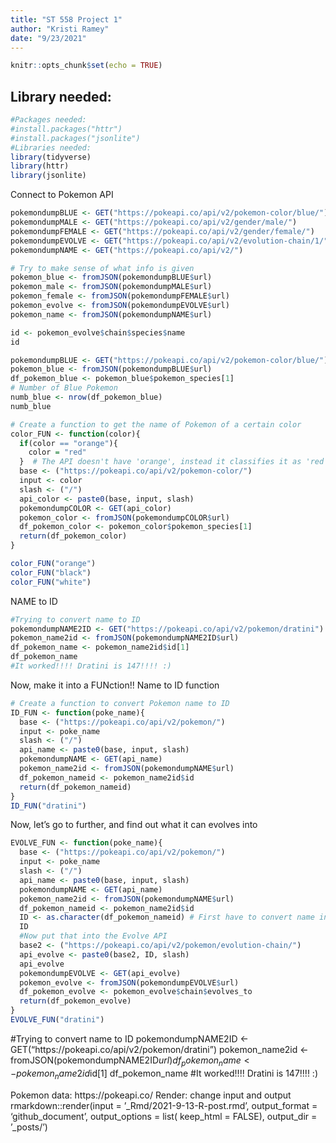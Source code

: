 ```yaml
---
title: "ST 558 Project 1"
author: "Kristi Ramey"
date: "9/23/2021"
---
```


```r
knitr::opts_chunk$set(echo = TRUE)
```
## Library needed:
```r

#Packages needed:
#install.packages("httr")
#install.packages("jsonlite")
#Libraries needed:
library(tidyverse)
library(httr)
library(jsonlite)
```
Connect to Pokemon API
```r
pokemondumpBLUE <- GET("https://pokeapi.co/api/v2/pokemon-color/blue/")
pokemondumpMALE <- GET("https://pokeapi.co/api/v2/gender/male/")
pokemondumpFEMALE <- GET("https://pokeapi.co/api/v2/gender/female/")
pokemondumpEVOLVE <- GET("https://pokeapi.co/api/v2/evolution-chain/1/")
pokemondumpNAME <- GET("https://pokeapi.co/api/v2/")

# Try to make sense of what info is given
pokemon_blue <- fromJSON(pokemondumpBLUE$url)
pokemon_male <- fromJSON(pokemondumpMALE$url)
pokemon_female <- fromJSON(pokemondumpFEMALE$url)
pokemon_evolve <- fromJSON(pokemondumpEVOLVE$url)
pokemon_name <- fromJSON(pokemondumpNAME$url)

id <- pokemon_evolve$chain$species$name
id

```
```r
pokemondumpBLUE <- GET("https://pokeapi.co/api/v2/pokemon-color/blue/")
pokemon_blue <- fromJSON(pokemondumpBLUE$url)
df_pokemon_blue <- pokemon_blue$pokemon_species[1]
# Number of Blue Pokemon
numb_blue <- nrow(df_pokemon_blue)
numb_blue
```
```r
# Create a function to get the name of Pokemon of a certain color
color_FUN <- function(color){  
  if(color == "orange"){
    color = "red"
  }  # The API doesn't have 'orange', instead it classifies it as 'red'
  base <- ("https://pokeapi.co/api/v2/pokemon-color/")
  input <- color 
  slash <- ("/")
  api_color <- paste0(base, input, slash)
  pokemondumpCOLOR <- GET(api_color)
  pokemon_color <- fromJSON(pokemondumpCOLOR$url)
  df_pokemon_color <- pokemon_color$pokemon_species[1]
  return(df_pokemon_color)
}

color_FUN("orange")
color_FUN("black")
color_FUN("white")
```

NAME to ID

```r
#Trying to convert name to ID
pokemondumpNAME2ID <- GET("https://pokeapi.co/api/v2/pokemon/dratini")
pokemon_name2id <- fromJSON(pokemondumpNAME2ID$url)
df_pokemon_name <- pokemon_name2id$id[1]
df_pokemon_name
#It worked!!!! Dratini is 147!!!! :)
```

Now, make it into a FUNction!!   Name to ID function

```r

# Create a function to convert Pokemon name to ID 
ID_FUN <- function(poke_name){  
  base <- ("https://pokeapi.co/api/v2/pokemon/")
  input <- poke_name
  slash <- ("/")
  api_name <- paste0(base, input, slash)
  pokemondumpNAME <- GET(api_name)
  pokemon_name2id <- fromJSON(pokemondumpNAME$url)
  df_pokemon_nameid <- pokemon_name2id$id
  return(df_pokemon_nameid)
}
ID_FUN("dratini")
```
Now, let's go to further, and find out what it can evolves into
```r

EVOLVE_FUN <- function(poke_name){  
  base <- ("https://pokeapi.co/api/v2/pokemon/")
  input <- poke_name
  slash <- ("/")
  api_name <- paste0(base, input, slash)
  pokemondumpNAME <- GET(api_name)
  pokemon_name2id <- fromJSON(pokemondumpNAME$url)
  df_pokemon_nameid <- pokemon_name2id$id  
  ID <- as.character(df_pokemon_nameid) # First have to convert name into ID
  ID
  #Now put that into the Evolve API
  base2 <- ("https://pokeapi.co/api/v2/pokemon/evolution-chain/")
  api_evolve <- paste0(base2, ID, slash)
  api_evolve
  pokemondumpEVOLVE <- GET(api_evolve)
  pokemon_evolve <- fromJSON(pokemondumpEVOLVE$url)
  df_pokemon_evolve <- pokemon_evolve$chain$evolves_to
  return(df_pokemon_evolve)
}
EVOLVE_FUN("dratini")
```
#Trying to convert name to ID
pokemondumpNAME2ID <- GET("https://pokeapi.co/api/v2/pokemon/dratini")
pokemon_name2id <- fromJSON(pokemondumpNAME2ID$url)
df_pokemon_name <- pokemon_name2id$id[1]
df_pokemon_name
#It worked!!!! Dratini is 147!!!! :)


Pokemon data: https://pokeapi.co/
Render:
change input and output
rmarkdown::render(input = '_Rmd/2021-9-13-R-post.rmd', output_format = 'github_document', output_options = list(  keep_html = FALSE), output_dir = '_posts/')
